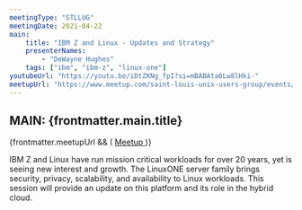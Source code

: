 ```yaml
---
meetingType: "STLLUG"
meetingDate: 2021-04-22
main:
    title: "IBM Z and Linux - Updates and Strategy"
    presenterNames:
        - "DeWayne Hughes"
    tags: ["ibm", "ibm-z", "linux-one"]
youtubeUrl: "https://youtu.be/iDtZKNg_fpI?si=mBABAta6Lw8lHki-"
meetupUrl: "https://www.meetup.com/saint-louis-unix-users-group/events/271259465/"
---
```



## **MAIN:** {frontmatter.main.title}

<MeetingPresenter presenterNames={frontmatter.main.presenterNames} />
{frontmatter.meetupUrl && (
    <a href={frontmatter.meetupUrl}>
        <Icon name="mdi:meetup" class="inline" />
        Meetup
    </a>
)}

IBM Z and Linux have run mission critical workloads for over 20 years, yet is seeing new interest and growth. The LinuxONE server family brings security, privacy, scalability, and availability to Linux workloads. This session will provide an update on this platform and its role in the hybrid cloud.

<Tags tags={frontmatter.main.tags} />
